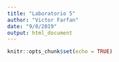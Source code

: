 ```yaml
---
title: "Laboratorio 5"
author: "Victor Farfan"
date: "9/8/2019"
output: html_document
---
```


```r
knitr::opts_chunk$set(echo = TRUE)
```

